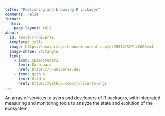 ```yaml
---
title: "Publishing and browsing R packages"
comments: False
format:
  html:
    page-layout: full
about:
  id: about-r-universe
  template: jolla
  image: https://avatars.githubusercontent.com/u/70517862?s=200&v=4
  image-shape: rectangle
  links:
    - icon: speedometer2
      text: Dashboard
      href: https://r-universe.dev
    - icon: github
      text: GitHub
      href: https://github.com/r-universe-orgs
---
```


:::{#about-rdbi}
An array of services to users and developers of R packages, with integrated measuring and monitoring tools to analyze the state and evolution of the ecosystem.
:::
